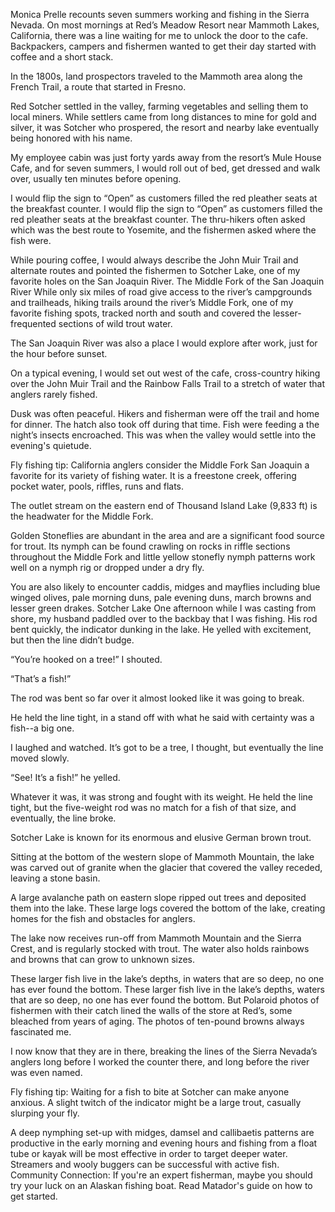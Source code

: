 Monica Prelle recounts seven summers working and fishing in the Sierra Nevada.
 On most mornings at Red’s Meadow Resort near Mammoth Lakes, California,  there was a line waiting for me to unlock the door to the cafe. Backpackers, campers and fishermen wanted to get their day started with coffee and a short stack.

In the 1800s, land prospectors traveled to the Mammoth area along the French Trail, a route that started in Fresno.

Red Sotcher settled in the valley, farming vegetables and selling them to local miners. While settlers came from long distances to mine for gold and silver, it was Sotcher who prospered, the resort and nearby lake eventually being honored with his name.

My employee cabin was just forty yards away from the resort’s Mule House Cafe, and for seven summers, I would roll out of bed, get dressed and walk over, usually ten minutes before opening.

I would flip the sign to “Open” as customers filled the red pleather seats at the breakfast counter.
I would flip the sign to “Open” as customers filled the red pleather seats at the breakfast counter.
The thru-hikers often asked which was the best route to Yosemite, and the fishermen asked where the fish were.

While pouring coffee, I would always describe the John Muir Trail and alternate routes and pointed the fishermen to Sotcher Lake, one of my favorite holes on the San Joaquin River.
The Middle Fork of the San Joaquin River
While only six miles of road give access to the river’s campgrounds and trailheads, hiking trails around the river’s Middle Fork, one of my favorite fishing spots, tracked north and south and covered the lesser-frequented sections of wild trout water.

The San Joaquin River was also a place I would explore after work, just for the hour before sunset.

On a typical evening, I would set out west of the cafe, cross-country hiking over the John Muir Trail and the Rainbow Falls Trail to a stretch of water that anglers rarely fished.

Dusk was often peaceful. Hikers and fisherman were off the trail and home for dinner. The hatch also took off during that time. Fish were feeding a the night’s insects encroached. This was when the valley would settle into the evening's quietude.

Fly fishing tip:  California anglers consider the Middle Fork San Joaquin a favorite for its variety of fishing water. It is a freestone creek, offering pocket water, pools, riffles, runs and flats.

The outlet stream on the eastern end of Thousand Island Lake (9,833 ft) is the headwater for the Middle Fork.

Golden Stoneflies are abundant in the area and are a significant food source for trout. Its nymph can be found crawling on rocks in riffle sections throughout the Middle Fork and little yellow stonefly nymph patterns work well on a nymph rig or dropped under a dry fly.

You are also likely to encounter caddis, midges and mayflies including blue winged olives, pale morning duns, pale evening duns, march browns and lesser green drakes.
Sotcher Lake
One afternoon while I was casting from shore, my husband paddled over to the backbay that I was fishing. His rod bent quickly, the indicator dunking in the lake. He yelled with excitement, but then the line didn’t budge.

“You’re hooked on a tree!” I shouted.

“That’s a fish!”

The rod was bent so far over it almost looked like it was going to break.

He held the line tight, in a stand off with what he said with certainty was a fish--a big one.

I laughed and watched. It’s got to be a tree, I thought, but eventually the line moved slowly.

“See! It’s a fish!” he yelled.

Whatever it was, it was strong and fought with its weight. He held the line tight, but the five-weight rod was no match for a fish of that size, and eventually, the line broke.

Sotcher Lake is known for its enormous and elusive German brown trout.

Sitting at the bottom of the western slope of Mammoth Mountain, the lake was carved out of granite when the glacier that covered the valley receded, leaving a stone basin.

A large avalanche path on eastern slope ripped out trees and deposited them into the lake. These large logs covered the bottom of the lake, creating homes for the fish and obstacles for anglers.

The lake now receives run-off from Mammoth Mountain and the Sierra Crest, and is regularly stocked with trout. The water also holds rainbows and browns that can grow to unknown sizes.

These larger fish live in the lake’s depths, in waters that are so deep, no one has ever found the bottom.
These larger fish live in the lake’s depths, waters that are so deep, no one has ever found the bottom.
But Polaroid photos of fishermen with their catch lined the walls of the store at Red’s, some bleached from years of aging. The photos of ten-pound browns always fascinated me.

I now know that they are in there, breaking the lines of the Sierra Nevada’s anglers long before I worked the counter there, and long before the river was even named.

Fly fishing tip: Waiting for a fish to bite at Sotcher can make anyone anxious. A slight twitch of the indicator might be a large trout, casually slurping your fly.

A deep nymphing set-up with midges, damsel and callibaetis patterns are productive in the early morning and evening hours and fishing from a float tube or kayak will be most effective in order to target deeper water. Streamers and wooly buggers can be successful with active fish.
Community Connection:
If you're an expert fisherman, maybe you should try your luck on an Alaskan fishing boat. Read Matador's guide on how to get started.